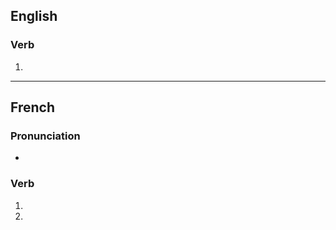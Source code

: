 {{also|particularisés}}
==English==

===Verb===
{{head|en|verb form}}

# {{en-third-person singular of|particularise}}

----

==French==

===Pronunciation===
* {{homophones|particularise|particularisent|lang=fr}}

===Verb===
{{head|fr|verb form}}

# {{conjugation of|particulariser||2|s|pres|ind|lang=fr}}
# {{conjugation of|particulariser||2|s|pres|sub|lang=fr}}

{{rfc-auto}}